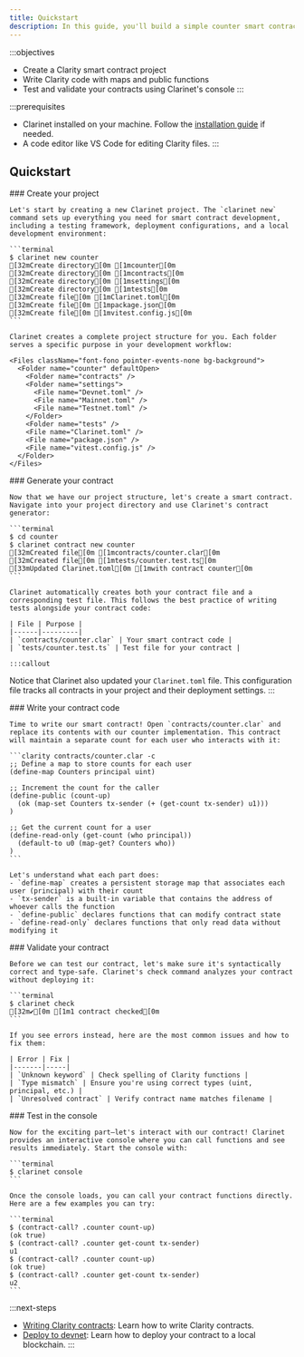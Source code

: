 ```yaml
---
title: Quickstart
description: In this guide, you'll build a simple counter smart contract and interact with it in a local environment.
---
```


:::objectives
- Create a Clarity smart contract project
- Write Clarity code with maps and public functions
- Test and validate your contracts using Clarinet's console
:::

:::prerequisites
- Clarinet installed on your machine. Follow the [installation guide](/tools/clarinet#installation) if needed.
- A code editor like VS Code for editing Clarity files.
:::

## Quickstart

<Steps>
  <Step>
    ### Create your project
    
    Let's start by creating a new Clarinet project. The `clarinet new` command sets up everything you need for smart contract development, including a testing framework, deployment configurations, and a local development environment:
    
    ```terminal
    $ clarinet new counter
    [32mCreate directory[0m [1mcounter[0m
    [32mCreate directory[0m [1mcontracts[0m
    [32mCreate directory[0m [1msettings[0m
    [32mCreate directory[0m [1mtests[0m
    [32mCreate file[0m [1mClarinet.toml[0m
    [32mCreate file[0m [1mpackage.json[0m
    [32mCreate file[0m [1mvitest.config.js[0m
    ```

    Clarinet creates a complete project structure for you. Each folder serves a specific purpose in your development workflow:
    
    <Files className="font-fono pointer-events-none bg-background">
      <Folder name="counter" defaultOpen>
        <Folder name="contracts" />
        <Folder name="settings">
          <File name="Devnet.toml" />
          <File name="Mainnet.toml" />
          <File name="Testnet.toml" />
        </Folder>
        <Folder name="tests" />
        <File name="Clarinet.toml" />
        <File name="package.json" />
        <File name="vitest.config.js" />
      </Folder>
    </Files>
  </Step>
  
  <Step>
    ### Generate your contract
    
    Now that we have our project structure, let's create a smart contract. Navigate into your project directory and use Clarinet's contract generator:
    
    ```terminal
    $ cd counter
    $ clarinet contract new counter
    [32mCreated file[0m [1mcontracts/counter.clar[0m
    [32mCreated file[0m [1mtests/counter.test.ts[0m
    [33mUpdated Clarinet.toml[0m [1mwith contract counter[0m
    ```

    Clarinet automatically creates both your contract file and a corresponding test file. This follows the best practice of writing tests alongside your contract code:
    
    | File | Purpose |
    |------|---------|
    | `contracts/counter.clar` | Your smart contract code |
    | `tests/counter.test.ts` | Test file for your contract |

    :::callout
Notice that Clarinet also updated your `Clarinet.toml` file. This configuration file tracks all contracts in your project and their deployment settings.
:::
  </Step>
  
  <Step>
    ### Write your contract code
    
    Time to write our smart contract! Open `contracts/counter.clar` and replace its contents with our counter implementation. This contract will maintain a separate count for each user who interacts with it:
    
    ```clarity contracts/counter.clar -c
    ;; Define a map to store counts for each user
    (define-map Counters principal uint)

    ;; Increment the count for the caller
    (define-public (count-up)
      (ok (map-set Counters tx-sender (+ (get-count tx-sender) u1)))
    )

    ;; Get the current count for a user
    (define-read-only (get-count (who principal))
      (default-to u0 (map-get? Counters who))
    )
    ```

    Let's understand what each part does:
    - `define-map` creates a persistent storage map that associates each user (principal) with their count
    - `tx-sender` is a built-in variable that contains the address of whoever calls the function
    - `define-public` declares functions that can modify contract state
    - `define-read-only` declares functions that only read data without modifying it
  </Step>
  
  <Step>
    ### Validate your contract
    
    Before we can test our contract, let's make sure it's syntactically correct and type-safe. Clarinet's check command analyzes your contract without deploying it:
    
    ```terminal
    $ clarinet check
    [32m✔[0m [1m1 contract checked[0m
    ```

    If you see errors instead, here are the most common issues and how to fix them:

    | Error | Fix |
    |-------|-----|
    | `Unknown keyword` | Check spelling of Clarity functions |
    | `Type mismatch` | Ensure you're using correct types (uint, principal, etc.) |
    | `Unresolved contract` | Verify contract name matches filename |
  </Step>
  
  <Step>
    ### Test in the console
    
    Now for the exciting part—let's interact with our contract! Clarinet provides an interactive console where you can call functions and see results immediately. Start the console with:
    
    ```terminal
    $ clarinet console
    ```

    Once the console loads, you can call your contract functions directly. Here are a few examples you can try:
    
    ```terminal
    $ (contract-call? .counter count-up)
    (ok true)
    $ (contract-call? .counter get-count tx-sender)
    u1
    $ (contract-call? .counter count-up)
    (ok true)
    $ (contract-call? .counter get-count tx-sender)
    u2
    ```
  </Step>
</Steps>

:::next-steps
- [Writing Clarity contracts](/tools/clarinet/writing-clarity-contracts): Learn how to write Clarity contracts.
- [Deploy to devnet](/tools/clarinet/running-devnet): Learn how to deploy your contract to a local blockchain.
:::